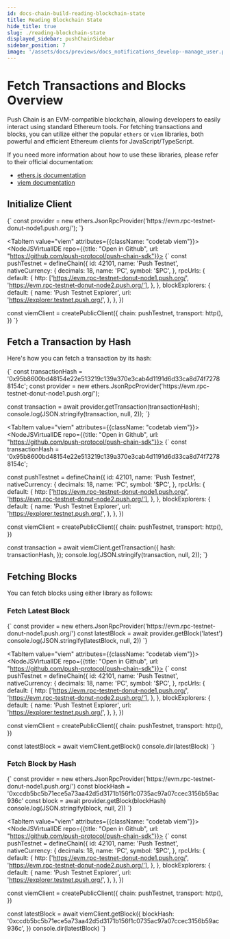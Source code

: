 ```yaml
---
id: docs-chain-build-reading-blockchain-state
title: Reading Blockchain State
hide_title: true
slug: ./reading-blockchain-state
displayed_sidebar: pushChainSidebar
sidebar_position: 7
image: '/assets/docs/previews/docs_notifications_develop--manage_user.png'
---
```


# Fetch Transactions and Blocks Overview

Push Chain is an EVM-compatible blockchain, allowing developers to easily interact using standard Ethereum tools. For fetching transactions and blocks, you can utilize either the popular `ethers` or `viem` libraries, both powerful and efficient Ethereum clients for JavaScript/TypeScript.

If you need more information about how to use these libraries, please refer to their official documentation:
- [ethers.js documentation](https://docs.ethers.org/)
- [viem documentation](https://viem.sh/)

<head>
  <title>{`Fetch Transaction | Push Chain | Push Documentation`}</title>
</head>


## Initialize Client

<Tabs className="codetabs" groupId="code-examples">
  <TabItem value="ethers" attributes={{className: "codetab ethers"}} default>
    <NodeJSVirtualIDE repo={{title: "Open in Github", url: "https://github.com/push-protocol/push-chain-sdk"}}>
{`
const provider = new ethers.JsonRpcProvider('https://evm.rpc-testnet-donut-node1.push.org/');
`}
    </NodeJSVirtualIDE>
  </TabItem>

  <TabItem value="viem" attributes={{className: "codetab viem"}}>
    <NodeJSVirtualIDE repo={{title: "Open in Github", url: "https://github.com/push-protocol/push-chain-sdk"}}>
{`
const pushTestnet = defineChain({
    id: 42101,
    name: 'Push Testnet',
    nativeCurrency: {
        decimals: 18,
        name: 'PC',
        symbol: '$PC',
    },
    rpcUrls: {
        default: {
            http: ['https://evm.rpc-testnet-donut-node1.push.org/', 'https://evm.rpc-testnet-donut-node2.push.org/'],
        },
    },
    blockExplorers: {
        default: {
            name: 'Push Testnet Explorer',
            url: 'https://explorer.testnet.push.org/',
        },
    },
})

const viemClient = createPublicClient({
    chain: pushTestnet,
    transport: http(),
})
`}
    </NodeJSVirtualIDE>
  </TabItem>
</Tabs>

## Fetch a Transaction by Hash

Here's how you can fetch a transaction by its hash:

<Tabs className="codetabs" groupId="code-examples">
  <TabItem value="ethers" attributes={{className: "codetab ethers"}} default>
    <NodeJSVirtualIDE repo={{title: "Open in Github", url: "https://github.com/push-protocol/push-chain-sdk"}}>
{`
const transactionHash = '0x95b8600bd48154e22e513219c139a370e3cab4d1191d6d33ca8d74f72788154c';
const provider = new ethers.JsonRpcProvider('https://evm.rpc-testnet-donut-node1.push.org/');

const transaction = await provider.getTransaction(transactionHash);
console.log(JSON.stringify(transaction, null, 2));
`}
    </NodeJSVirtualIDE>
  </TabItem>

  <TabItem value="viem" attributes={{className: "codetab viem"}}>
    <NodeJSVirtualIDE repo={{title: "Open in Github", url: "https://github.com/push-protocol/push-chain-sdk"}}>
{`
const transactionHash = '0x95b8600bd48154e22e513219c139a370e3cab4d1191d6d33ca8d74f72788154c';

const pushTestnet = defineChain({
    id: 42101,
    name: 'Push Testnet',
    nativeCurrency: {
        decimals: 18,
        name: 'PC',
        symbol: '$PC',
    },
    rpcUrls: {
        default: {
            http: ['https://evm.rpc-testnet-donut-node1.push.org/', 'https://evm.rpc-testnet-donut-node2.push.org/'],
        },
    },
    blockExplorers: {
        default: {
            name: 'Push Testnet Explorer',
            url: 'https://explorer.testnet.push.org/',
        },
    },
})

const viemClient = createPublicClient({
    chain: pushTestnet,
    transport: http(),
})

const transaction = await viemClient.getTransaction({
  hash: transactionHash,
});
console.log(JSON.stringify(transaction, null, 2));
`}
    </NodeJSVirtualIDE>
  </TabItem>
</Tabs>

## Fetching Blocks

You can fetch blocks using either library as follows:

### Fetch Latest Block

<Tabs className="codetabs" groupId="code-examples">
  <TabItem value="ethers" attributes={{className: "codetab ethers"}} default>
    <NodeJSVirtualIDE repo={{title: "Open in Github", url: "https://github.com/push-protocol/push-chain-sdk"}}>
{`
const provider = new ethers.JsonRpcProvider('https://evm.rpc-testnet-donut-node1.push.org/')
const latestBlock = await provider.getBlock('latest')
console.log(JSON.stringify(latestBlock, null, 2))
`}
    </NodeJSVirtualIDE>
  </TabItem>

  <TabItem value="viem" attributes={{className: "codetab viem"}}>
    <NodeJSVirtualIDE repo={{title: "Open in Github", url: "https://github.com/push-protocol/push-chain-sdk"}}>
{`
const pushTestnet = defineChain({
    id: 42101,
    name: 'Push Testnet',
    nativeCurrency: {
      decimals: 18,
      name: 'PC',
      symbol: '$PC',
    },
    rpcUrls: {
      default: {
        http: ['https://evm.rpc-testnet-donut-node1.push.org/', 'https://evm.rpc-testnet-donut-node2.push.org/'],
      },
    },
    blockExplorers: {
      default: {
        name: 'Push Testnet Explorer',
        url: 'https://explorer.testnet.push.org/',
      },
    },
})

const viemClient = createPublicClient({
    chain: pushTestnet,
    transport: http(),
})

const latestBlock = await viemClient.getBlock()
console.dir(latestBlock)
`}
    </NodeJSVirtualIDE>
  </TabItem>
</Tabs>

### Fetch Block by Hash

<Tabs className="codetabs" groupId="code-examples">
  <TabItem value="ethers" attributes={{className: "codetab ethers"}} default>
    <NodeJSVirtualIDE repo={{title: "Open in Github", url: "https://github.com/push-protocol/push-chain-sdk"}}>
{`
const provider = new ethers.JsonRpcProvider('https://evm.rpc-testnet-donut-node1.push.org/')
const blockHash = '0xccdb5bc5b71ece5a73aa42d5d3171b156f1c0735ac97a07ccec3156b59ac936c'
const block = await provider.getBlock(blockHash)
console.log(JSON.stringify(block, null, 2))
`}
    </NodeJSVirtualIDE>
  </TabItem>

  <TabItem value="viem" attributes={{className: "codetab viem"}}>
    <NodeJSVirtualIDE repo={{title: "Open in Github", url: "https://github.com/push-protocol/push-chain-sdk"}}>
{`
const pushTestnet = defineChain({
    id: 42101,
    name: 'Push Testnet',
    nativeCurrency: {
      decimals: 18,
      name: 'PC',
      symbol: '$PC',
    },
    rpcUrls: {
      default: {
        http: ['https://evm.rpc-testnet-donut-node1.push.org/', 'https://evm.rpc-testnet-donut-node2.push.org/'],
      },
    },
    blockExplorers: {
      default: {
        name: 'Push Testnet Explorer',
        url: 'https://explorer.testnet.push.org/',
      },
    },
})

const viemClient = createPublicClient({
    chain: pushTestnet,
    transport: http(),
})

const latestBlock = await viemClient.getBlock({
    blockHash: '0xccdb5bc5b71ece5a73aa42d5d3171b156f1c0735ac97a07ccec3156b59ac936c',
})
console.dir(latestBlock)
`}
    </NodeJSVirtualIDE>
  </TabItem>
</Tabs>
